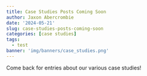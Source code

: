 ```yaml
---
title: Case Studies Posts Coming Soon
author: Jaxon Abercrombie
date: '2024-05-21'
slug: case-studies-posts-coming-soon
categories: [case studies]
tags:
  - test
banner: 'img/banners/case_studies.png'
---
```

Come back for entries about our various case studies!